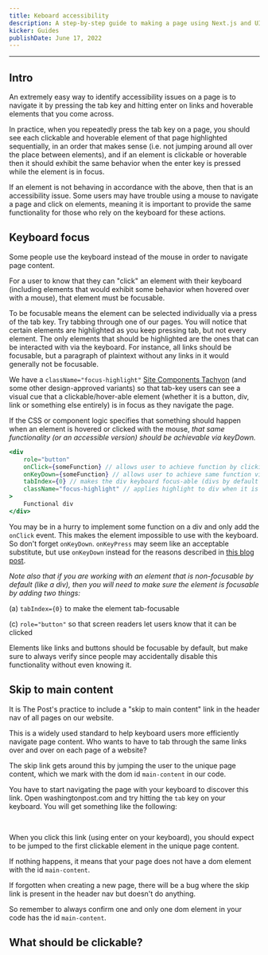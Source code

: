 ```yaml
---
title: Keboard accessibility
description: A step-by-step guide to making a page using Next.js and UI Kit.
kicker: Guides
publishDate: June 17, 2022
---
```


---

## Intro

An extremely easy way to identify accessibility issues on a page is to navigate it by pressing the tab key and hitting enter on links and hoverable elements that you come across.

In practice, when you repeatedly press the tab key on a page, you should see each clickable and hoverable element of that page highlighted sequentially, in an order that makes sense (i.e. not jumping around all over the place between elements), and if an element is clickable or hoverable then it should exhibit the same behavior when the enter key is pressed while the element is in focus.

If an element is not behaving in accordance with the above, then that is an accessibility issue. Some users may have trouble using a mouse to navigate a page and click on elements, meaning it is important to provide the same functionality for those who rely on the keyboard for these actions.

## Keyboard focus

Some people use the keyboard instead of the mouse in order to navigate page content.

For a user to know that they can "click" an element with their keyboard (including elements that would exhibit some behavior when hovered over with a mouse), that element must be focusable.

To be focusable means the element can be selected individually via a press of the tab key. Try tabbing through one of our pages. You will notice that certain elements are highlighted as you keep pressing tab, but not every element. The only elements that should be highlighted are the ones that can be interacted with via the keyboard. For instance, all links should be focusable, but a paragraph of plaintext without any links in it would generally not be focusable.

We have a `className="focus-highlight"` [Site Components Tachyon](https://react.wpds.preview.now.washingtonpost.com/?path=/story/tachyons-search--page) (and some other design-approved variants) so that tab-key users can see a visual cue that a clickable/hover-able element (whether it is a button, div, link or something else entirely) is in focus as they navigate the page.

If the CSS or component logic specifies that something should happen when an element is hovered or clicked with the mouse, *that same functionality (or an accessible version) should be achievable via keyDown.*

```jsx
<div
	role="button"
	onClick={someFunction} // allows user to achieve function by clicking div
	onKeyDown={someFunction} // allows user to achieve same function via keypress
	tabIndex={0} // makes the div keyboard focus-able (divs by default are not)
	className="focus-highlight" // applies highlight to div when it is focused
>
	Functional div
</div>
```

You may be in a hurry to implement some function on a div and only add the `onClick` event. This makes the element impossible to use with the keyboard. So don't forget `onKeyDown`. `onKeyPress` may seem like an acceptable substitute, but use `onKeyDown` instead for the reasons described in [this blog post](https://www.mutuallyhuman.com/blog/keydown-is-the-only-keyboard-event-we-need/).

*Note also that if you are working with an element that is non-focusable by default (like a div), then you will need to make sure the element is focusable by adding two things:*

(a) `tabIndex={0}` to make the element tab-focusable

(c) `role="button"` so that screen readers let users know that it can be clicked

Elements like links and buttons should be focusable by default, but make sure to always verify since people may accidentally disable this functionality without even knowing it.

## Skip to main content

It is The Post's practice to include a "skip to main content" link in the header nav of all pages on our website.

This is a widely used standard to help keyboard users more efficiently navigate page content. Who wants to have to tab through the same links over and over on each page of a website?

The skip link gets around this by jumping the user to the unique page content, which we mark with the dom id `main-content` in our code.

You have to start navigating the page with your keyboard to discover this link. Open washingtonpost.com and try hitting the `tab` key on your keyboard. You will get something like the following:

<Container caption='Example of what "skip to main content" link looks like on washingtonpost.com'>
  <Box css={{ display: "flex", justifyContent: "center", margin: "auto" }}>
    <InlineImage
      width={418}
      height={224}
      src="/images/skip-link.png"
    />
  </Box>
</Container>
<br/>

When you click this link (using enter on your keyboard), you should expect to be jumped to the first clickable element in the unique page content.

If nothing happens, it means that your page does not have a dom element with the id `main-content`.

If forgotten when creating a new page, there will be a bug where the skip link is present in the header nav but doesn't do anything.

So remember to always confirm one and only one dom element in your code has the id `main-content`.

## What should be clickable?

